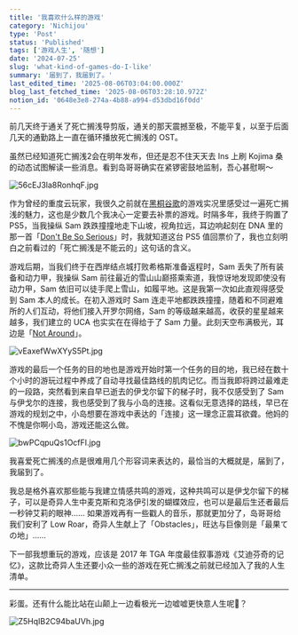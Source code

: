 ```yaml
---
title: '我喜欢什么样的游戏'
category: 'Nichijou'
type: 'Post'
status: 'Published'
tags: ['游戏人生', '随想']
date: '2024-07-25'
slug: 'what-kind-of-games-do-I-like'
summary: '届到了，我届到了。'
last_edited_time: '2025-08-06T03:04:00.000Z'
blog_last_fetched_time: '2025-08-06T03:28:10.972Z'
notion_id: '0648e3e8-274a-4b88-a994-d53dbd16f0dd'
---
```


前几天终于通关了死亡搁浅导剪版，通关的那天震撼至极，不能平复，以至于后面几天的通勤路上一直在循环播放死亡搁浅的 OST。

虽然已经知道死亡搁浅2会在明年发布，但还是忍不住天天去 Ins 上刷 Kojima 桑的动态试图解读一些消息。看到岛哥哥确实在紧锣密鼓地监制，吾心甚慰啊～

![56cEJ3la8RonhqF.jpg](https://cdn.sa.net/2024/07/25/56cEJ3la8RonhqF.jpg)

作为曾经的重度云玩家，我很久之前就在[黑桐谷歌](https://www.bilibili.com/video/BV1FJ411D7gZ)的游戏实况里感受过一遍死亡搁浅的魅力，这也是少数几个我决心一定要去补票的游戏。时隔多年，我终于购置了 PS5，当我操纵 Sam 跌跌撞撞地走下山坡，视角拉远，耳边响起刻在 DNA 里的那一首「[Don't Be So Serious](https://music.163.com/song?id=1419191927&userid=45403592)」时，我就知道这台 PS5 值回票价了，我也立刻明白之前看过的「死亡搁浅是不能云的」这句话的含义。

游戏后期，当我们终于在西岸结点城打败希格斯准备返程时，Sam 丢失了所有装备和动力甲，我操纵 Sam 前往最近的雪山山巅搭乘索道，我惊讶地发现即使没有动力甲，Sam 依旧可以徒手爬上雪山，如履平地。这是我第一次如此直观得感受到 Sam 本人的成长。在初入游戏时 Sam 连走平地都跌跌撞撞，随着和不同避难所的人们互动，将他们接入开罗尔网络，Sam 的等级越来越高，收获的星星越来越多，我们建立的 UCA 也实实在在得给于了 Sam 力量。此刻天空布满极光，耳边是「[Not Around](https://music.163.com/song?id=1419188888&userid=45403592)」。

![vEaxefWwXYyS5Pt.jpg](https://cdn.sa.net/2024/07/25/vEaxefWwXYyS5Pt.jpg)

游戏的最后一个任务的目的地也是游戏开始时第一个任务的目的地，我已经在数十个小时的游玩过程中养成了自动寻找最佳路线的肌肉记忆。而当我即将跨过最难走的一段路，突然看到来自早已逝去的伊戈尔留下的梯子时，我不仅感受到了 Sam 与伊戈尔的连接，我也感受到了我与小岛的连接。这看似无意选择的路线，早已在游戏的规划之中，小岛想要在游戏中表达的「连接」这一理念正震耳欲聋。他妈的不愧是你啊小岛，游戏还能这么做。

![bwPCqpuQs1OcfFI.jpg](https://cdn.sa.net/2024/07/25/bwPCqpuQs1OcfFI.jpg)

我喜爱死亡搁浅的点是很难用几个形容词来表达的，最恰当的大概就是，届到了，我届到了。

我总是格外喜欢那些能与我建立情感共鸣的游戏，这种共鸣可以是伊戈尔留下的梯子，可以是奇异人生中麦克斯和克洛伊引发的蝴蝶效应，也可以是最后生还者最后一秒钟艾莉的眼神…… 如果游戏再有一些戳人的音乐，那就更加分了，岛哥哥给我们安利了 Low Roar，奇异人生献上了「Obstacles」，旺达与巨像则是「最果ての地」……

下一部我想重玩的游戏，应该是 2017 年 TGA 年度最佳叙事游戏《艾迪芬奇的记忆》，这款比奇异人生还要小众一些的游戏在死亡搁浅之前就已经加入了我的人生清单。

---

彩蛋。还有什么能比站在山颠上一边看极光一边嘘嘘更快意人生呢🌚？

![Z5HqIB2C94baUVh.jpg](https://cdn.sa.net/2024/07/25/Z5HqIB2C94baUVh.jpg)
